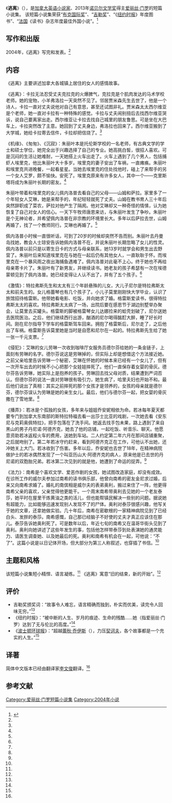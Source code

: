 《'''逃离'''》（{{lang-en|''Runaway''}}），是[[加拿大|加拿大]][[英语文学|英语小说家]]、2013年[[诺贝尔文学奖|诺贝尔文学奖]]得主[[爱丽丝·门罗|爱丽丝·门罗]]的短篇小说集。
该短篇小说集荣获“[[布克国际奖|布克国际奖]]”、“[[吉勒奖|吉勒奖]]”、“《[[纽约时报|纽约时报]]》年度图书”、“[[法国|法国]]《读书》杂志年度最佳外国小说”。<ref name="panda">{{cite book |author=艾丽丝·门罗 |translator=李文俊 |title=逃离|year=2013-12-10 |publisher=北京十月文艺出版社 |location=北京市 |pages= |isbn=9787530213483}}</ref>

==写作和出版==
2004年，《逃离》写完和发表。<ref name="panda" />

==内容==
《逃离》主要讲述加拿大各城镇上居住的女人的感情故事。

《逃离》：卡拉无法忍受丈夫克拉克的火爆脾气，克拉克是个肌肉发达的马术学校老师。她的宠物，小羊弗洛拉一天突然不见了。邻居贾米森先生去世了，他是一个诗人，卡拉一直对丈夫说他对自己有意思，甚至还试图非礼。贾米森太太西尔维亚是个老师，她一直对卡拉有一种特殊的感觉。卡拉与丈夫闹别扭后去找西尔维亚哭诉，说自己要离家出走。西尔维亚让卡拉去找自己城里的朋友鲁思。可是坐在大巴车上，卡拉突然改了主意。她回到了丈夫身边，弗洛拉也回来了。西尔维亚搬到了大学城，她给卡拉寄去信件，卡拉却把信烧了。<ref name="panda" />{{rp|1-48}}

《机缘》、《匆匆》、《沉寂》：朱丽叶本是托伦斯学校的一名老师，有古典文学的学士和硕士学位，她完全出于兴趣选择了自己的专业。她高挑白皙，很招人喜欢。可是沉闷的生活让她难耐，一天她搭上火车出走了。火车上遇到了几个男人，包括捕虾人埃里克，他比朱丽叶大十多岁。埃里克的妻子安出了车祸，一直瘫痪。朱丽叶和埃里克共进晚餐，一起看星星。当她去埃里克的住处找他时，碰上了来帮手的另一个女人艾罗，颇不愉快。安死了。埃里克原来有许多女人，其中一个——克里斯塔将成为朱丽叶长期的密友。<ref name="panda" />{{rp|49-90}}

朱丽叶带着和埃里克的女儿佩内洛普去看自己的父母——山姆和萨拉。家里多了一个年轻女人艾琳，她是来帮手的，年纪轻轻就死了丈夫。山姆在教书育人三十年后突然辞职成了菜农，萨拉对他产生了隔阂。他对艾琳却又一种奇怪的情愫，认为她恢复了自己对女人的信心。一天下午牧师唐恩来访，与朱丽叶发生了争吵。朱丽叶是个无神论者，并希望佩内洛普在非宗教的环境里长大。多年以后萨拉去世，山姆再婚了，找了一个教师同行。艾琳也再婚了。<ref name="panda" />{{rp|91-134}}

佩内洛普小时候一直很听话，可到了20岁的时候却突然不告而别。朱丽叶去丹曼岛找她，教会人士琼安告诉她佩内洛普不在，并说朱丽叶长期忽略了女儿的性灵。佩内洛普以前只是以寄生日卡的方式与母亲联系，她13岁时就学会和男生出去野营了。朱丽叶后来知道埃里克在与她在一起后仍有其他女人，一直耿耿于怀。而埃里克在一个暴风雨之夜出海捕鱼遇难了。佩内洛普对此毫不上心。终于她也不再给母亲寄卡片了。朱丽叶有了新男友，并继续读书。她老友的孩子希瑟有一次在埃德蒙顿见到了佩内洛普。她已经变得让人认不出了，并有了五个孩子。<ref name="panda" />{{rp|135-170}}

《激情》：特拉弗斯先生和太太有三个年龄悬殊的儿女，大儿子尼尔是特拉弗斯太太和前夫生的。女儿格蕾琴也有几个孩子了。小儿子莫里刚刚快大学毕业，认识了旅馆招待格雷斯。他带她看电影、吃饭，并向她求了婚。格雷斯爱读书，很得特拉弗斯太太的喜欢。特拉弗斯太太病了一场，出院后要在感恩节于湖边别墅举办聚会，让莫里去买罐头。格雷斯的脚被格雷琴女儿达娜捡来的蛤壳划破了，尼尔送她去医院医治。之后，他们继续西行出游，酗酒的尼尔喝得酩酊大醉，睡了好长时间。刚在尼尔指导下学车的格雷斯驾车回来。拥抱了格雷斯后，尼尔走了，之后他出了车祸。格雷斯告诉莫里她是当时是自愿和尼尔在一起的。特拉弗斯先生给了她一张一千元支票。<ref name="panda" />{{rp|171-210}}

《侵犯》：艾琳的女儿劳琳一次收到咖啡厅女服务员德尔芬给她的一条金链子，上面刻有劳琳的名字。德尔芬说这是劳琳掉的，但实际上却是想借这个方法接近她。之前父亲哈里告诉劳琳一个秘密，艾琳在怀她的时候本来已经有一个女儿了，但有一次开车出去的时候不小心把那个女娃娃摔死了。他们一直保存着女婴的骨灰。德尔芬告诉劳琳，她实际上是抱养的孩子。劳琳回去找父母对质，结果遭到严词否认。但德尔芬的说法一直对劳琳很有吸引力，她生病了，哈里夫妇也开始不和。最后他们说出了真相：其实之前摔死的那个女孩才是领养的，女孩的母亲就是德尔芬，德尔芬误认为劳琳是她的亲生女儿。最后，他们与德尔芬一起，把女婴的骨灰撒在了雪地里。<ref name="panda" />{{rp|211-250}}

《播弄》：若冰是个孤独的女孩，多年来与姐姐乔安妮相依为命。若冰每年夏天都要专门到加拿大东南部的斯特拉特福去看一出莎士比亚的戏剧，一次她去看《安东尼与克莉奥佩特拉》，把手包落在了洗手间。她返去找手包未果，路上遇到了来自黑山的男子丹尼诺·阿德齐克，她去了他的店铺，一起吃饭、听音乐、聊天。他愿意资助若冰返程火车的费用，送她到车站。二人约定第二年六月在那间店铺重聚，之后就吻别了。第二年若冰守约赶来，看到阿德齐克正在工作，可他认不出她，还冲她关上大门。若冰收到了伤害。多年以后，乔安妮也去世了18年，在精神病院做护士的若冰偶然发现了一个叫亚历山大·阿德齐克的病人，原来他是已去世的丹尼诺的双胞胎兄弟。若冰第二次见到的就是他，她遭到了命运的捉弄。<ref name="panda" />{{rp|25-286}}

《法力》：南希是个喜欢文学、爱恶作剧的女孩，她试图改造家庭，却没有成效。在诊所工作的威尔夫参加过南希的读书俱乐部，他曾向南希的密友金尼求过婚，后来又向南希求婚了。婚礼的南傧相是威尔夫的表弟奥利，搬过来住了一阵，他更得南希父亲的喜欢，父亲觉得他更能干。一个周末南希带奥利去见她的一个老友泰莎，她平时在屋里干炼黄油之类的活儿，但也能帮镇民解决一些别的问题。据说她有超能力，比如能够迅速发现别人发现不了的尸体。奥利对泰莎很感兴趣，他写关于她的文章，还拿她做实验。几十年后，南希在密歇根的一家精神病院见到了已经白头、发胖的泰莎。南希感慨，自己那已经脑子不好使的丈夫才真正应该住在那儿。泰莎告诉她奥利死了。可是数年以后，年近七旬的南希又在温哥华街头见到了奥利。奥利向她讲述了这些年发生的事，包括他怎样带泰莎到处表演她的通灵能力、请医生调查她、以及她最后的死。奥利和南希有机会在一起，可他说：“不了”。这篇小说是以日记体开场，但大部分为第三人称叙述，也穿插了书信。<ref name="panda" />{{rp|287-356}}

==主题和风格==
该短篇小说集短小精悍、语言凝练。<ref name="panda" />
《逃离》寓意“旧的结束，新的开始”。<ref name="panda" />

==评价==
*吉勒奖颁奖词：“故事令人难忘，语言精确而独到，朴实而优美，读完令人回味无穷。”<ref name="panda" />
*《纽约时报》：“被中断的人生、岁月的痕迹、生命的残酷……她（指爱丽丝·门罗）达到了无与伦比的高度。”<ref name="panda" />
*《[[波士顿环球报|波士顿环球报]]》：“超越[[蕾秋·乔伊斯|蕾秋·乔伊斯]]（{{lang-en|Rachel Joyce}}），力压[[契诃夫|契诃夫]]，各个故事都是一个充实的人生。”<ref name="panda" />

==译著==
简体中文版本已经由翻译家[[李文俊_(翻译家)|李文俊]]翻译。<ref name="panda" />

==参考文献==
{{reflist}}

{{爱丽丝·门罗作品}}
{{Authority control}}
{{DEFAULTSORT:T逃}}
[[Category:爱丽丝·门罗短篇小说集|Category:爱丽丝·门罗短篇小说集]]
[[Category:2004年小说|Category:2004年小说]]